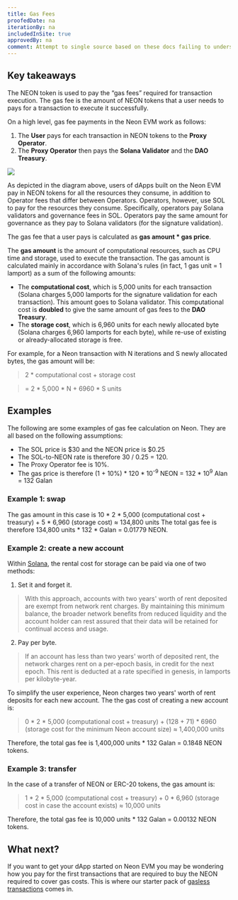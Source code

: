 ```yaml
---
title: Gas Fees
proofedDate: na
iterationBy: na
includedInSite: true
approvedBy: na
comment: Attempt to single source based on these docs failing to understand https://docusaurus.io/docs/next/markdown-features/react#markdown-and-jsx-interoperability -- need some help
---
```





## Key takeaways

The NEON token is used to pay the “gas fees” required for transaction execution. The gas fee is the amount of NEON tokens that a user needs to pays for a transaction to execute it successfully.

On a high level, gas fee payments in the Neon EVM work as follows:
1. The **User** pays for each transaction in NEON tokens to the **Proxy Operator**.
2. The **Proxy Operator** then pays the **Solana Validator** and the **DAO Treasury**.

<div className='neon-img-box-600' style={{textAlign: 'center'}}>

![](./img/payments-neon.png)

</div>

As depicted in the diagram above, users of dApps built on the Neon EVM pay in NEON tokens for all the resources they consume, in addition to Operator fees that differ between Operators. Operators, however, use SOL to pay for the resources they consume. Specifically, operators pay Solana validators and governance fees in SOL. Operators pay the same amount for governance as they pay to Solana validators (for the signature validation).

The gas fee that a user pays is calculated as **gas amount \* gas price**.

The **gas amount** is the amount of computational resources, such as CPU time and storage, used to execute the transaction. The gas amount is calculated mainly in accordance with Solana's rules (in fact, 1 gas unit = 1 lamport) as a sum of the following amounts:
* The **computational cost**, which is 5,000 units for each transaction (Solana charges 5,000 lamports for the signature validation for each transaction). This amount goes to Solana validator. This computational cost is **doubled** to give the same amount of gas fees to the **DAO Treasury**.
* The **storage cost**, which is 6,960 units for each newly allocated byte (Solana charges 6,960 lamports for each byte), while re-use of existing or already-allocated storage is free.

For example, for a Neon transaction with N iterations and S newly allocated bytes, the gas amount will be:

> 2 \* computational cost + storage cost

> = 2 \* 5,000 \* N + 6960 \* S  units

<GasPrice/>


## Examples
The following are some examples of gas fee calculation on Neon. They are all based on the following assumptions:
* The SOL price is $30 and the NEON price is $0.25
* The SOL-to-NEON rate is therefore 30 / 0.25 = 120.
* The Proxy Operator fee is 10%.
* The gas price is therefore (1 + 10%) \* 120 \* 10<sup>-9</sup> NEON = 132 \* 10<sup>9</sup> Alan = 132 Galan

### Example 1: swap
The gas amount in this case is 10 \* 2 \* 5,000 (computational cost + treasury) + 5 \* 6,960 (storage cost) ≈ 134,800 units
The total gas fee is therefore 134,800 units \* 132 \* Galan = 0.01779 NEON.

### Example 2: create a new account
Within [Solana](https://docs.solana.com/storage_rent_economics), the rental cost for storage can be paid via one of two methods:
1. Set it and forget it. 

> With this approach, accounts with two years' worth of rent deposited are exempt from network rent charges. By maintaining this minimum balance, the broader network benefits from reduced liquidity and the account holder can rest assured that their data will be retained for continual access and usage.

2. Pay per byte. 

> If an account has less than two years' worth of deposited rent, the network charges rent on a per-epoch basis, in credit for the next epoch. This rent is deducted at a rate specified in genesis, in lamports per kilobyte-year.

To simplify the user experience, Neon charges two years' worth of rent deposits for each new account. The the gas cost of creating a new account is:
> 0 \* 2 \* 5,000 (computational cost + treasury) + (128 + 71) \* 6960 (storage cost for the minimum Neon account size) ≈ 1,400,000 units

Therefore, the total gas fee is 1,400,000 units \* 132 Galan = 0.1848 NEON tokens.

### Example 3: transfer

In the case of a transfer of NEON or ERC-20 tokens, the gas amount is:
> 1 \* 2 \* 5,000 (computational cost + treasury) + 0 \* 6,960 (storage cost in case the account exists) ≈ 10,000 units

Therefore, the total gas fee is 10,000 units * 132 Galan = 0.00132 NEON tokens.

## What next?

If you want to get your dApp started on Neon EVM you may be wondering how you pay for the first transactions that are required to buy the NEON required to cover gas costs. This is where our starter pack of [gasless transactions](/docs/developing/gasless) comes in.
